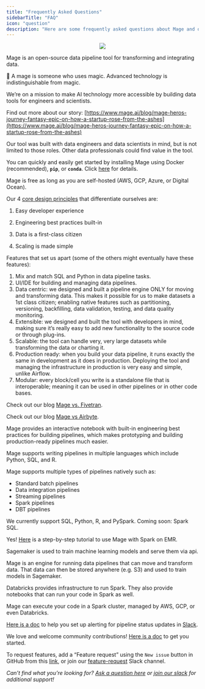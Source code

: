 ```yaml
---
title: "Frequently Asked Questions"
sidebarTitle: "FAQ"
icon: "question"
description: "Here are some frequently asked questions about Mage and our best answers."
---
```

<div align="center">
<img src="https://mage-ai.github.io/assets/notion-faq.png"/>
</div>

<AccordionGroup>

<Accordion title ="What is Mage?">

Mage is an open-source data pipeline tool for transforming and integrating data.

🧙 A mage is someone who uses magic. Advanced technology is indistinguishable from magic.

We’re on a mission to make AI technology more accessible by building data tools for engineers and scientists.

Find out more about our story: [https://www.mage.ai/blog/mage-heros-journey-fantasy-epic-on-how-a-startup-rose-from-the-ashes](https://www.mage.ai/blog/mage-heros-journey-fantasy-epic-on-how-a-startup-rose-from-the-ashes)

</Accordion>

<Accordion title ="Who is the ideal user for this tool?">

Our tool was built with data engineers and data scientists in mind, but is not limited to those roles. Other data professionals could find value in the tool.

</Accordion>

<Accordion title ="How difficult is Mage to setup?">

You can quickly and easily get started by installing Mage using Docker (recommended), **`pip`**, or **`conda`**. Click [here](https://docs.mage.ai/introduction/overview#quick-start) for details.

</Accordion>

<Accordion title ="How much does Mage cost?">

Mage is free as long as you are self-hosted (AWS, GCP, Azure, or Digital Ocean).

</Accordion>

<Accordion title ="How is Mage’s data pipeline engine software different from Airflow, Dagster, etc?">

Our 4 [core design principles](/design/core-design-principles) that differentiate ourselves are:

1. Easy developer experience

2. Engineering best practices built-in

3. Data is a first-class citizen

4. Scaling is made simple

Features that set us apart (some of the others might eventually have these features):

1. Mix and match SQL and Python in data pipeline tasks.
2. UI/IDE for building and managing data pipelines.
3. Data centric: we designed and built a pipeline engine ONLY for moving and transforming data. This makes it possible for us to make datasets a 1st class citizen; enabling native features such as partitioning, versioning, backfilling, data validation, testing, and data quality monitoring.
4. Extensible: we designed and built the tool with developers in mind, making sure it’s really easy to add new functionality to the source code or through plug-ins.
5. Scalable: the tool can handle very, very large datasets while transforming the data or charting it.
6. Production ready: when you build your data pipeline, it runs exactly the same in development as it does in production. Deploying the tool and managing the infrastructure in production is very easy and simple, unlike Airflow.
7. Modular: every block/cell you write is a standalone file that is interoperable; meaning it can be used in other pipelines or in other code bases.

</Accordion>

<Accordion title ="What’s the difference between Mage and Fivetran?">

Check out our blog [Mage vs. Fivetran](https://www.mage.ai/blog/mage-vs-fivetran).

</Accordion>

<Accordion title ="What’s the difference between Mage and Airbyte?">

Check out our blog [Mage vs Airbyte](https://www.mage.ai/blog/mage-vs-airbyte).

</Accordion>

<Accordion title ="What’s the difference between Mage and Prefect?">

Mage provides an interactive notebook with built-in engineering best practices for building pipelines, which makes prototyping and building production-ready pipelines much easier.

Mage supports writing pipelines in multiple languages which include Python, SQL, and R.

Mage supports multiple types of pipelines natively such as:

- Standard batch pipelines
- Data integration pipelines
- Streaming pipelines
- Spark pipelines
- DBT pipelines

</Accordion>

<Accordion title ="What languages does Mage support?">

We currently support SQL, Python, R, and PySpark. Coming soon: Spark SQL.

</Accordion>

<Accordion title ="Does Mage integrate with Spark?">

Yes! [Here](https://docs.mage.ai/integrations/spark-pyspark) is a step-by-step tutorial to use Mage with Spark on EMR.

</Accordion>

<Accordion title ="What’s the difference between Mage and Sagemaker?">

Sagemaker is used to train machine learning models and serve them via api.

Mage is an engine for running data pipelines that can move and transform data. That data can then be stored anywhere (e.g. S3) and used to train models in Sagemaker.

</Accordion>

<Accordion title ="What’s the difference between Mage and Databricks?">

Databricks provides infrastructure to run Spark. They also provide notebooks that can run your code in Spark as well.

Mage can execute your code in a Spark cluster, managed by AWS, GCP, or even Databricks.

</Accordion>

<Accordion title ="How do I send pipeline notifications to Slack?">

[Here is a doc](/integrations/observability/alerting-slack) to help you set up alerting for pipeline status updates in [Slack](https://www.mage.ai/chat).

</Accordion>

<Accordion title ="How can I contribute or request features?">

We love and welcome community contributions! [Here is a doc](/contributing/overview) to get you started.

To request features, add a “Feature request” using the `New issue` button in GitHub from this [link](https://github.com/mage-ai/mage-ai/issues), or join our [feature-request](https://www.mage.ai/chat) Slack channel.

</Accordion>
</AccordionGroup>

*Can’t find what you’re looking for? [Ask a question here](https://github.com/mage-ai/mage-ai/discussions/categories/q-a) or [join our slack](https://mage.ai/chat) for additional support!*